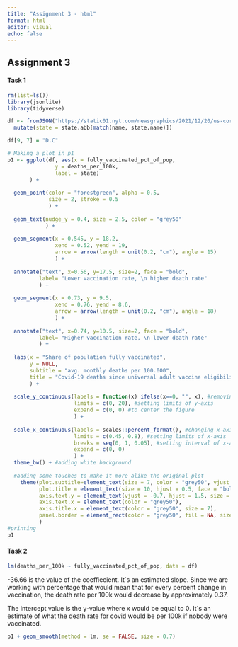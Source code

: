```yaml
---
title: "Assignment 3 - html"
format: html
editor: visual
echo: false
---
```


## Assignment 3

#### Task 1

```r

rm(list=ls())
library(jsonlite)
library(tidyverse)

df <- fromJSON("https://static01.nyt.com/newsgraphics/2021/12/20/us-coronavirus-deaths-2021/ff0adde21623e111d8ce103fedecf7ffc7906264/scatter.json") %>% 
  mutate(state = state.abb[match(name, state.name)])

df[9, 7] = "D.C"
```

```r

# Making a plot in p1
p1 <- ggplot(df, aes(x = fully_vaccinated_pct_of_pop, 
               y = deaths_per_100k, 
               label = state)
       ) +
  
  geom_point(color = "forestgreen", alpha = 0.5, 
             size = 2, stroke = 0.5
             ) +
  
  geom_text(nudge_y = 0.4, size = 2.5, color = "grey50"
            ) +
  
  geom_segment(x = 0.545, y = 18.2, 
               xend = 0.52, yend = 19, 
               arrow = arrow(length = unit(0.2, "cm"), angle = 15)
               ) +
  
  annotate("text", x=0.56, y=17.5, size=2, face = "bold",
          label= "Lower vaccination rate, \n higher death rate"
          ) +
  
  geom_segment(x = 0.73, y = 9.5, 
               xend = 0.76, yend = 8.6, 
               arrow = arrow(length = unit(0.2, "cm"), angle = 18) 
               ) +
  
  annotate("text", x=0.74, y=10.5, size=2, face = "bold",
          label= "Higher vaccination rate, \n lower death rate"
          ) +
  
  labs(x = "Share of population fully vaccinated",
       y = NULL,
       subtitle = "avg. monthly deaths per 100.000",
       title = "Covid-19 deaths since universal adult vaccine eligibility compared with \n vaccination rates"
       ) +
  
  scale_y_continuous(labels = function(x) ifelse(x==0, "", x), #removing 0 label from y-axis
                     limits = c(0, 20), #setting limits of y-axis
                     expand = c(0, 0) #to center the figure
                     ) +
  
  scale_x_continuous(labels = scales::percent_format(), #changing x-axis label to percentage
                     limits = c(0.45, 0.8), #setting limits of x-axis
                     breaks = seq(0, 1, 0.05), #setting interval of x-axis label(every 5%)
                     expand = c(0, 0)
                     ) +
  theme_bw() + #adding white background
  
  #adding some touches to make it more alike the original plot
    theme(plot.subtitle=element_text(size = 7, color = "grey50", vjust = -1, hjust = 0.01),
          plot.title = element_text(size = 10, hjust = 0.5, face = "bold"),
          axis.text.y = element_text(vjust = -0.7, hjust = 1.5, size = 7, color = "grey50"),
          axis.text.x = element_text(color = "grey50"),
          axis.title.x = element_text(color = "grey50", size = 7),
          panel.border = element_rect(color = "grey50", fill = NA, size = 0.5, linetype = "dotted")
          )
#printing
p1
```

#### Task 2

```r
lm(deaths_per_100k ~ fully_vaccinated_pct_of_pop, data = df)
```

-36.66 is the value of the coeffiecient. It´s an estimated slope. Since we are working with percentage that would mean that for every percent change in vaccination, the death rate per 100k would decrease by approximately 0.37.

The intercept value is the y-value where x would be equal to 0. It´s an estimate of what the death rate for covid would be per 100k if nobody were vaccinated.

```r
p1 + geom_smooth(method = lm, se = FALSE, size = 0.7)
```
